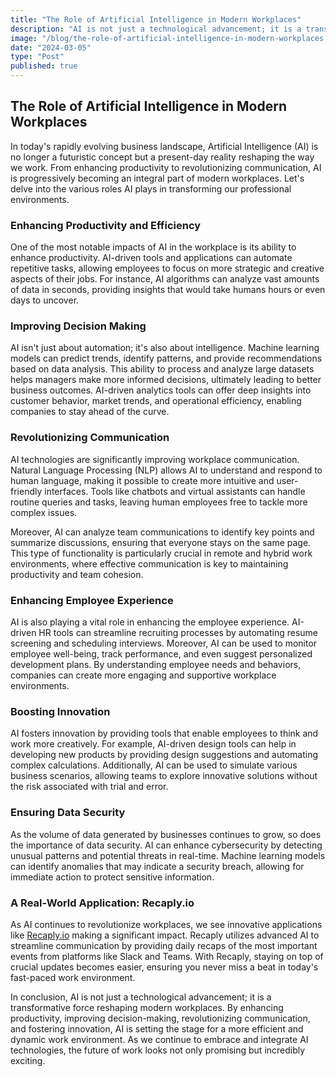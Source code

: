 ```yaml
---
title: "The Role of Artificial Intelligence in Modern Workplaces"
description: "AI is not just a technological advancement; it is a transformative force reshaping modern workplaces. By enhancing productivity, improving decision-making, revolutionizing communication, and fostering innovation, AI is setting the stage for a more efficient and dynamic work environment. As we continue to embrace and integrate AI technologies, the future of work looks not only promising but incredibly exciting."
image: "/blog/the-role-of-artificial-intelligence-in-modern-workplaces.jpg"
date: "2024-03-05"
type: "Post"
published: true
---
```


## The Role of Artificial Intelligence in Modern Workplaces

In today's rapidly evolving business landscape, Artificial Intelligence (AI) is no longer a futuristic concept but a present-day reality reshaping the way we work. From enhancing productivity to revolutionizing communication, AI is progressively becoming an integral part of modern workplaces. Let's delve into the various roles AI plays in transforming our professional environments.

### Enhancing Productivity and Efficiency

One of the most notable impacts of AI in the workplace is its ability to enhance productivity. AI-driven tools and applications can automate repetitive tasks, allowing employees to focus on more strategic and creative aspects of their jobs. For instance, AI algorithms can analyze vast amounts of data in seconds, providing insights that would take humans hours or even days to uncover.

### Improving Decision Making

AI isn't just about automation; it's also about intelligence. Machine learning models can predict trends, identify patterns, and provide recommendations based on data analysis. This ability to process and analyze large datasets helps managers make more informed decisions, ultimately leading to better business outcomes. AI-driven analytics tools can offer deep insights into customer behavior, market trends, and operational efficiency, enabling companies to stay ahead of the curve.

### Revolutionizing Communication

AI technologies are significantly improving workplace communication. Natural Language Processing (NLP) allows AI to understand and respond to human language, making it possible to create more intuitive and user-friendly interfaces. Tools like chatbots and virtual assistants can handle routine queries and tasks, leaving human employees free to tackle more complex issues.

Moreover, AI can analyze team communications to identify key points and summarize discussions, ensuring that everyone stays on the same page. This type of functionality is particularly crucial in remote and hybrid work environments, where effective communication is key to maintaining productivity and team cohesion.

### Enhancing Employee Experience

AI is also playing a vital role in enhancing the employee experience. AI-driven HR tools can streamline recruiting processes by automating resume screening and scheduling interviews. Moreover, AI can be used to monitor employee well-being, track performance, and even suggest personalized development plans. By understanding employee needs and behaviors, companies can create more engaging and supportive workplace environments.

### Boosting Innovation

AI fosters innovation by providing tools that enable employees to think and work more creatively. For example, AI-driven design tools can help in developing new products by providing design suggestions and automating complex calculations. Additionally, AI can be used to simulate various business scenarios, allowing teams to explore innovative solutions without the risk associated with trial and error.

### Ensuring Data Security

As the volume of data generated by businesses continues to grow, so does the importance of data security. AI can enhance cybersecurity by detecting unusual patterns and potential threats in real-time. Machine learning models can identify anomalies that may indicate a security breach, allowing for immediate action to protect sensitive information.

### A Real-World Application: Recaply.io

As AI continues to revolutionize workplaces, we see innovative applications like [Recaply.io](https://recaply.io) making a significant impact. Recaply utilizes advanced AI to streamline communication by providing daily recaps of the most important events from platforms like Slack and Teams. With Recaply, staying on top of crucial updates becomes easier, ensuring you never miss a beat in today's fast-paced work environment.

In conclusion, AI is not just a technological advancement; it is a transformative force reshaping modern workplaces. By enhancing productivity, improving decision-making, revolutionizing communication, and fostering innovation, AI is setting the stage for a more efficient and dynamic work environment. As we continue to embrace and integrate AI technologies, the future of work looks not only promising but incredibly exciting.
